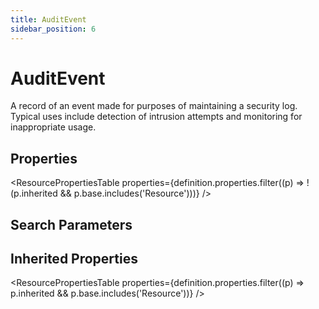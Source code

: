 ```yaml
---
title: AuditEvent
sidebar_position: 6
---
```



# AuditEvent

A record of an event made for purposes of maintaining a security log. Typical uses include detection of intrusion attempts and monitoring for inappropriate usage.

## Properties

<ResourcePropertiesTable properties={definition.properties.filter((p) => !(p.inherited && p.base.includes('Resource')))} />

## Search Parameters

<SearchParamsTable searchParams={definition.searchParameters} />

## Inherited Properties

<ResourcePropertiesTable properties={definition.properties.filter((p) => p.inherited && p.base.includes('Resource'))} />



